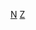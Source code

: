 {{Catnav|頁面分類|地理|国家|非洲国家|奈及利亞}}
{{Catnav|頁面分類|地理|国家|按國家分類|各國災難}}
{{Catnav|頁面分類|各種主題的頁面分類|各種主題的歷史|灾难|各國災難}}
{{Catnav|頁面分類|各種主題的頁面分類|按國家分類|各國災難}}

[[Category:非洲各国灾难|N]]
[[Category:尼日利亞歷史|Z]]